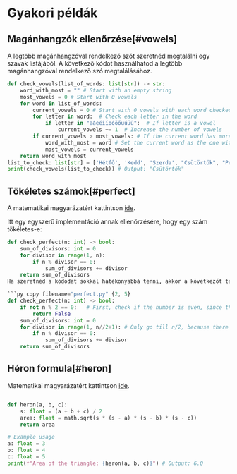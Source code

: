 # Gyakori példák

## Magánhangzók ellenőrzése[#vowels]

A legtöbb magánhangzóval rendelkező szót szeretnéd megtalálni egy szavak listájából. A következő kódot használhatod a legtöbb magánhangzóval rendelkező szó megtalálásához.

```py copy filename="check_vowels.py"
def check_vowels(list_of_words: list[str]) -> str:
    word_with_most = "" # Start with an empty string
    most_vowels = 0 # Start with 0 vowels
    for word in list_of_words:
        current_vowels = 0 # Start with 0 vowels with each word checked
        for letter in word:  # Check each letter in the word
            if letter in "aáeéiíoóöőuúüű":  # If letter is a vowel
                current_vowels += 1  # Increase the number of vowels
        if current_vowels > most_vowels: # If the current word has more vowels than the previous one
            word_with_most = word # Set the current word as the one with the most vowels
            most_vowels = current_vowels
    return word_with_most
list_to_check: list[str] = ['Hétfő', 'Kedd', 'Szerda', "Csütörtök", "Péntek"]
print(check_vowels(list_to_check)) # Output: "Csütörtök"
```

## Tökéletes számok[#perfect]

A matematikai magyarázatért kattintson [ide](/docs/hu/py/math#perfect).

Itt egy egyszerű implementáció annak ellenőrzésére, hogy egy szám tökéletes-e:

````py copy filename="perfect.py" {2}
def check_perfect(n: int) -> bool:
    sum_of_divisors: int = 0
    for divisor in range(1, n):
        if n % divisor == 0:
            sum_of_divisors += divisor
    return sum_of_divisors
Ha szeretnéd a kódodat sokkal hatékonyabbá tenni, akkor a következőt tedd bele

```py copy filename="perfect.py" {2, 5}
def check_perfect(n: int) -> bool:
    if not n % 2 == 0:   # First, check if the number is even, since there are no odd perfect numbers
        return False
    sum_of_divisors: int = 0
    for divisor in range(1, n//2+1): # Only go till n/2, because there cannot be a divisor larger than that
        if n % divisor == 0:
            sum_of_divisors += divisor
    return sum_of_divisors
````

## Héron formula[#heron]

Matematikai magyarázatért kattintson [ide](/docs/hu/py/math#heron).

```py copy

def heron(a, b, c):
    s: float = (a + b + c) / 2
    area: float = math.sqrt(s * (s - a) * (s - b) * (s - c))
    return area

# Example usage
a: float = 3
b: float = 4
c: float = 5
print(f"Area of the triangle: {heron(a, b, c)}") # Output: 6.0
```
